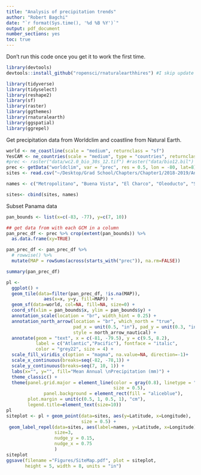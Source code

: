 ```yaml
---
title: "Analysis of precipitation trends"
author: "Robert Bagchi"
date: "`r format(Sys.time(), '%d %B %Y')`"
output: pdf_document
number_sections: yes
toc: true
---
```


Don't run this code once you get it to work the first time. 
```r
library(devtools)
devtools::install_github("ropensci/rnaturalearthhires") #I skip update
```


```r
library(tidyverse)
library(tidyselect)
library(reshape2)
library(sf)
library(raster)
library(ggthemes)
library(rnaturalearth)
library(ggspatial)
library(ggrepel)
```

Get precipitation data from Worldclim and coastline from Natural Earth. 

```r
world <- ne_coastline(scale = "medium", returnclass = "sf")
YesCAM <- ne_countries(scale = "medium", type = "countries", returnclass = "sf")
#prec <- raster("data/wc2.0_bio_30s_12.tif") #raster("data/bio12.bil")
prec <- getData("worldclim", var = "prec", res = 0.5, lon = -80, lat=8)
sites <- read.csv("~/Desktop/Grad School/Chapters/Chapter1/2018-2019/Analysis/PanamaSeedlingSurveys/Data/site_info.csv")
```


```r

names <- c("Metropolitano", "Buena Vista", "El Charco", "Oleoducto", "San Lorenzo")

sites<- cbind(sites, names)
```

Subset Panama data


```r
pan_bounds <- list(x=c(-83, -77), y=c(7, 10))

## get data from with each GCM in a column
pan_prec_df <- prec %>% crop(extent(pan_bounds)) %>%
  as.data.frame(xy=TRUE)

pan_prec_df <- pan_prec_df %>%  
  # rowwise() %>%
  mutate(MAP = rowSums(across(starts_with("prec")), na.rm=FALSE))

summary(pan_prec_df)
```

```r
pl <-   
  ggplot() +
  geom_tile(data=filter(pan_prec_df, !is.na(MAP)),
              aes(x=x, y=y, fill=MAP)) +
  geom_sf(data=world, col=NA, fill=NA, size=0) +
  coord_sf(xlim = pan_bounds$x, ylim = pan_bounds$y) +
  annotation_scale(location = "br", width_hint = 0.25) +
  annotation_north_arrow(location = "br", which_north = "true", 
                         pad_x = unit(0.5, "in"), pad_y = unit(0.3, "in"), 
                         style = north_arrow_nautical) +
  annotate(geom = "text", x = c(-81, -79.5), y = c(9.5, 8.2), 
           label = c("Atlantic","Pacific"), fontface = "italic",
           color = "grey22", size = 4) +
  scale_fill_viridis_c(option = "magma", na.value=NA, direction=-1)+
  scale_x_continuous(breaks=seq(-82, -78,1)) +
  scale_y_continuous(breaks=seq(7, 10, 1)) +
  labs(x="", y="", fill="Mean Annual \nPrecipitation (mm)") +
  theme_classic() +
  theme(panel.grid.major = element_line(color = gray(0.8), linetype = "dashed", 
                                        size = 0.5), 
              panel.background = element_rect(fill = "aliceblue"), 
        plot.margin = unit(c(0.5, 1, 0.5, 1), "cm"), 
        legend.title=element_text(size=10))
pl
siteplot <- pl + geom_point(data=sites, aes(y=Latitude, x=Longitude),
                            size = 0.5) +
 geom_label_repel(data=sites, aes(label=names, y=Latitude, x=Longitude), 
                  size=3, 
                  nudge_y = 0.15, 
                  nudge_x = 0.75
                  )
siteplot
ggsave(filename ="Figures/SiteMap.pdf", plot = siteplot, 
       height = 5, width = 8, units = "in")
```

